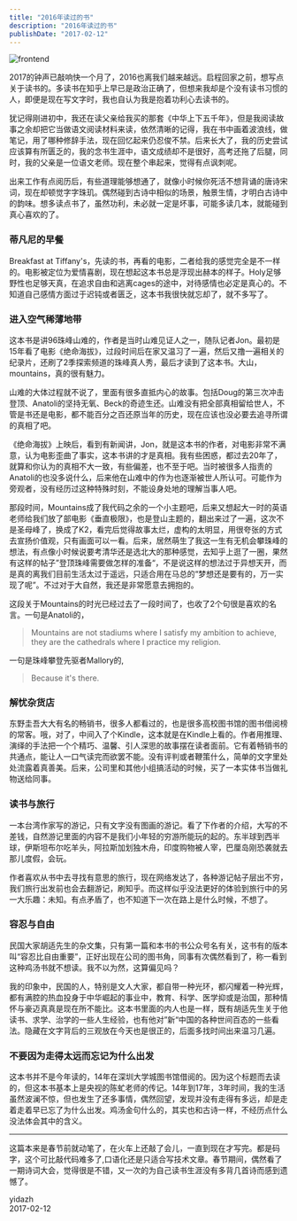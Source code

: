```yaml
---
title: "2016年读过的书"
description: "2016年读过的书"
publishDate: "2017-02-12"
---
```



<Image src="/images/covers_wide.jpg" width={1000} height={562} alt="frontend" />

2017的钟声已敲响快一个月了，2016也离我们越来越远。启程回家之前，想写点关于读书的。多读书在知乎上早已是政治正确了，但想来我却是个没有读书习惯的人，即便是现在写文字时，我也自认为我是抱着功利心去读书的。

犹记得刚进初中，我还在读父亲给我买的那套《中华上下五千年》，但是我阅读故事之余却把它当做语文阅读材料来读，依然清晰的记得，我在书中画着波浪线，做笔记，用了哪种修辞手法，现在回忆起来仍忍俊不禁。后来长大了，我的历史尝试应该算有所匮乏的，我的念书生涯中，语文成绩却不是很好，高考还拖了后腿，同时，我的父亲是一位语文老师。现在整个串起来，觉得有点讽刺呢。

出来工作有点阅历后，有些道理能够想通了，就像小时候你死活不想背诵的唐诗宋词，现在却顿觉字字珠玑。偶然碰到古诗中相似的场景，触景生情，才明白古诗中的韵味。想多读点书了，虽然功利，未必就一定是坏事，可能多读几本，就能碰到真心喜欢的了。

### 蒂凡尼的早餐

Breakfast at Tiffany's，先读的书，再看的电影，二者给我的感觉完全是不一样的。电影被定位为爱情喜剧，现在想起这本书总是浮现出赫本的样子。Holy足够野性也足够天真，在追求自由和逃离cages的途中，对待感情也必定是真心的。不知道自己感情方面过于迟钝或者匮乏，这本书我很快就忘却了，就不多写了。

### 进入空气稀薄地带

这本书是讲96珠峰山难的，作者是当时山难见证人之一，随队记者Jon。最初是15年看了电影《绝命海拔》，过段时间后在家又温习了一遍，然后又撸一遍相关的纪录片，还刷了2季探索频道的珠峰真人秀，最后才读到了这本书。大山，mountains，真的很有魅力。

山难的大体过程就不说了，里面有很多直抵内心的故事。包括Doug的第三次冲击登顶、Anatoli的坚持无氧、Beck的奇迹生还。山难没有把全部真相留给世人，不管是书还是电影，都不能百分之百还原当年的历史，现在应该也没必要去追寻所谓的真相了吧。

《绝命海拔》上映后，看到有新闻讲，Jon，就是这本书的作者，对电影非常不满意，认为电影歪曲了事实，这本书讲的才是真相。我有些困惑，都过去20年了，就算和你认为的真相不大一致，有些偏差，也不至于吧。当时被很多人指责的Anatoli的也没多说什么，后来他在山难中的作为也逐渐被世人所认可。可能作为旁观者，没有经历过这种特殊时刻，不能设身处地的理解当事人吧。

那段时间，Mountains成了我代码之余的一个小主题吧，后来又想起大一时的英语老师给我们放了部电影《垂直极限》，也是登山主题的，翻出来过了一遍，这次不是圣母峰了，换成了K2，看完后觉得故事太烂，虚构的太明显，用很夸张的方式去宣扬价值观，只有画面可以一看。后来，居然萌生了我这一生有无机会攀珠峰的想法，有点像小时候说要考清华还是选北大的那种感觉，去知乎上逛了一圈，果然有这样的帖子”登顶珠峰需要做怎样的准备“，不是说这样的想法过于异想天开，而是真的离我们目前生活太过于遥远，只适合用在马总的“梦想还是要有的，万一实现了呢”。不过对于大自然，我还是非常愿意去拥抱的。

这段关于Mountains的时光已经过去了一段时间了，也收了2个句很是喜欢的名言。一句是Anatoli的，

> Mountains are not stadiums where I satisfy my ambition to achieve, they are the cathedrals where I practice my religion.

一句是珠峰攀登先驱者Mallory的,

> Because it's there.

### 解忧杂货店

东野圭吾大大有名的畅销书，很多人都看过的，也是很多高校图书馆的图书借阅榜的常客。哦，对了，中间入了个Kindle，这本就是在Kindle上看的。作者用推理、演绎的手法把一个个精巧、温馨、引人深思的故事摆在读者面前。它有着畅销书的共通点，能让人一口气读完而欲罢不能。没有评判或者鞭策什么，简单的文字里处处流露着真善美。后来，公司里和其他小组搞活动的时候，买了一本实体书当做礼物送给同事。

### 读书与旅行

一本台湾作家写的游记，只有文字没有图画的游记。看了下作者的介绍，大写的不差钱，自然游记里面的内容不是我们小年轻的穷游所能玩的起的。东半球到西半球，伊斯坦布尔吃羊头，阿拉斯加划独木舟，印度购物被人宰，巴厘岛刚恐袭就去那儿度假，会玩。

作者喜欢从书中去寻找有意思的旅行，现在网络发达了，各种游记帖子层出不穷，我们旅行出发前也会去翻游记，刷知乎。而这样似乎没法更好的体验到旅行中的另一大乐趣：未知。有点矛盾了，也不知道下一次在路上是什么时候，不想了。

### 容忍与自由

民国大家胡适先生的杂文集，只有第一篇和本书的书公众号名有关，这书有的版本叫“容忍比自由重要”，正好出现在公司的图书角，同事有次偶然看到了，称一看到这种鸡汤书就不想读。我不以为然，这算偏见吗？

我的印象中，民国的人，特别是文人大家，都自带一种光环，都闪耀着一种光辉，都有满腔的热血投身于中华崛起的事业中，教育、科学、医学抑或是治国，那种情怀与豪迈真真是现在所不能比。这本书里面的内人也是一样，既有胡适先生关于他读书、求学、治学的一些人生经验，也有他对”新“中国的各种世间百态的一些看法。隐藏在文字背后的三观放在今天也是很正的，后面多找时间出来温习几遍。

### 不要因为走得太远而忘记为什么出发

这本书并不是今年读的，14年在深圳大学城图书馆借阅的。因为这个标题而去读的，但这本书基本上是央视的陈虻老师的传记。14年到17年，3年时间，我的生活虽然波澜不惊，但也发生了还多事情，偶然回望，发现并没有走得有多远，却是走着走着早已忘了为什么出发。鸡汤金句什么的，其实也和古诗一样，不经历点什么没法体会其中的含义。

---

这篇本来是春节前就动笔了，在火车上还敲了会儿，一直到现在才写完。都是码字，这个可比敲代码难多了,口语化还是只适合写技术文章。春节期间，偶然看了一期诗词大会，觉得很是不错，又一次的为自己读书生涯没有多背几首诗而感到遗憾了。

yidazh  
2017-02-12
